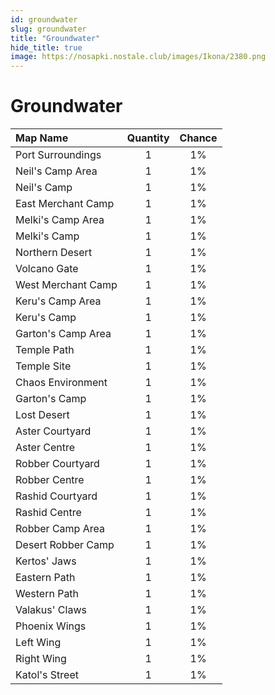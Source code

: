 ```yaml
---
id: groundwater
slug: groundwater
title: "Groundwater"
hide_title: true
image: https://nosapki.nostale.club/images/Ikona/2380.png
---
```



# <ItemIcon iconId="2380" height="32"/> Groundwater
|Map Name|Quantity|Chance|
|:--|:-:|:-:|
|Port Surroundings|1|1%|
|Neil's Camp Area|1|1%|
|Neil's Camp|1|1%|
|East Merchant Camp|1|1%|
|Melki's Camp Area|1|1%|
|Melki's Camp|1|1%|
|Northern Desert|1|1%|
|Volcano Gate|1|1%|
|West Merchant Camp|1|1%|
|Keru's Camp Area|1|1%|
|Keru's Camp|1|1%|
|Garton's Camp Area|1|1%|
|Temple Path|1|1%|
|Temple Site|1|1%|
|Chaos Environment|1|1%|
|Garton's Camp|1|1%|
|Lost Desert|1|1%|
|Aster Courtyard|1|1%|
|Aster Centre|1|1%|
|Robber Courtyard|1|1%|
|Robber Centre|1|1%|
|Rashid Courtyard|1|1%|
|Rashid Centre|1|1%|
|Robber Camp Area|1|1%|
|Desert Robber Camp|1|1%|
|Kertos' Jaws|1|1%|
|Eastern Path|1|1%|
|Western Path|1|1%|
|Valakus' Claws|1|1%|
|Phoenix Wings|1|1%|
|Left Wing|1|1%|
|Right Wing|1|1%|
|Katol's Street|1|1%|

